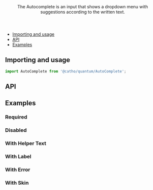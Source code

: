 
<Meta title="Forms/AutoComplete" component={AutoComplete}  />

<Header title="AutoComplete">
    The Autocomplete is an input that shows a dropdown menu with suggestions according to the written text.
</Header>

- [Importing and usage](#importing)
- [API](#api)
- [Examples](#examples)

## <a id="importing"></a>Importing and usage

```js
import AutoComplete from '@catho/quantum/AutoComplete';
```

<Canvas>
  <Story id="forms-autocomplete--default"/>
</Canvas>

## <a id="api"></a>API

<ArgsTable of={AutoComplete} />

## <a id="examples"></a>Examples

### Required

<Canvas>
  <Story id="forms-autocomplete--required"/>
</Canvas>

### Disabled

<Canvas>
  <Story id="forms-autocomplete--disabled"/>
</Canvas>

### With Helper Text

<Canvas>
  <Story id="forms-autocomplete--with-helper-text"/>
</Canvas>

### With Label

<Canvas>
  <Story id="forms-autocomplete--with-label"/>
</Canvas>

### With Error

<Canvas>
  <Story id="forms-autocomplete--with-error"/>
</Canvas>

### With Skin

<Canvas>
  <Story id="forms-autocomplete--with-skin"/>
</Canvas>
